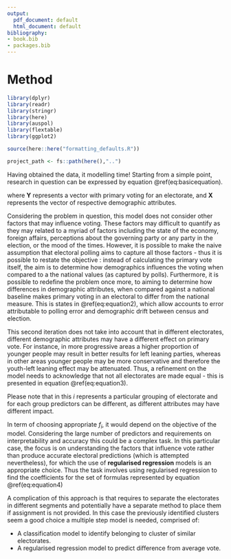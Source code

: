 ```yaml
---
output:
  pdf_document: default
  html_document: default
bibliography:
- book.bib
- packages.bib
---
```

# Method {#method}

```r
library(dplyr)
library(readr)
library(stringr)
library(here)
library(auspol)
library(flextable)
library(ggplot2)

source(here::here("formatting_defaults.R"))

project_path <- fs::path(here(),"..")


```


Having obtained the data, it modelling time! Starting from a simple point, research in question can be expressed by equation \@ref(eq:basicequation).

\begin{equation}

\textbf{Y} = f(\textbf{X}) 

(\#eq:basicequation)
\end{equation}

where $\textbf{Y}$ represents a vector with primary voting for an electorate, and $\textbf{X}$ represents the vector of respective demographic  attributes. 

Considering the problem in question, this model does not consider other factors that may influence voting. These factors may difficult to quantify as they may related to a myriad of factors including the state of the economy, foreign affairs, perceptions about the governing party or any party in the election, or the mood of the times. However, it is possible to make the naive assumption that electoral polling aims to capture all those factors - thus it is possible to restate the objective : instead of calculating the primary vote itself, the aim is to determine how demographics influences the voting when compared to a the national values (as captured by polls). Furthermore, it is possible to redefine the problem once more, to aiming to determine how differences in demographic attributes, when compared against a national baseline makes primary voting in an electoral to differ from the national measure. This is states in \@ref(eq:equation2), which allow accounts to error attributable to polling error and  demographic drift between census and election.


\begin{equation}

\textbf{Y} = f(\textbf{X}) + \epsilon \\ \\

\textrm{where}  \\
\textbf{Y}  = \textbf{Y} - \textbf{Yp} \\
\textbf{X}  = \textbf{X} - \textbf{Xn} \\ \\

\textrm{and}  \\
\textbf{Yp} : \textrm{Primary voting polling results} \\
\textbf{Xn} : \textrm{Demographic values at national level}

(\#eq:equation2)
\end{equation}

This second iteration does not take into account that in different electorates, different demographic attributes may have a different effect on primary vote. For instance, in more progressive areas a higher proportion of younger people may result in better results for left leaning parties, whereas in other areas younger people may be more conservative and therefore the youth-left leaning effect may be attenuated. Thus, a refinement on the model needs to acknowledge that not all electorates are made equal - this is presented in equation  \@ref(eq:equation3).
  

\begin{equation}

\textbf{Y_i} = f_i(\textbf{X_i}) + \epsilon \\

\textrm{where}  \\
\textbf{Y}  = \textbf{Y} - \textbf{Yp_i} \\
\textbf{X}  = \textbf{X} - \textbf{Xn_i} \\ \\

(\#eq:equation3)
\end{equation}
  
      
Please note that in this $i$ represents a particular grouping of electorate and for each group predictors can be different, as different attributes may have different impact.
    
In term of choosing appropriate $f_i$, it would depend on the objective of the model. Considering the large number of predictors and requirements on interpretability and accuracy this could be a complex task. In this particular case, the focus is on understanding the factors that influence vote rather than produce accurate electoral predictions (which is attempted nevertheless), for which the use of **regularised regression** models is an appropriate choice. Thus the task involves using regularised regression to find the coefficients for the set of formulas represented by equation \@ref(eq:equation4)
    

\begin{equation}
\left(\begin{array}{c} 
y_{i1}\\ 
y_{i2}\\ 
... \\
y_{in}\\ 
\end{array}\right) =
\left(\begin{array}{cccc} 
\beta_{i11} & \beta_{i12} & ... &  \beta_{i1m}\\
\beta_{i21} & \beta_{i22} & ... &  \beta_{i2m}\\
 ...         & ...         & ... & ...         \\
\beta_{in1} & \beta_{in2} & ... &  \beta_{inm}\\
\end{array}\right)
\left(\begin{array}{c} 
x_{i1} \\
x_{i2} \\
...    \\
x_{im}
\end{array}\right) +
\left(\begin{array}{c} 
\epsilon_{i1}\\ 
\epsilon_{i2}\\ 
... \\
\epsilon_{in}\\ 
\end{array}\right)
(\#eq:equation4)
\end{equation}

        
A complication of this approach is that requires to separate the electorates in different segments and potentially have a separate method to place them if assignment is not provided.  In this case the previously identified clusters seem a good choice a multiple step model is needed, comprised of:
        
- A classification model to identify belonging to cluster of similar electorates.
- A regularised regression model to predict difference from average vote.
      






